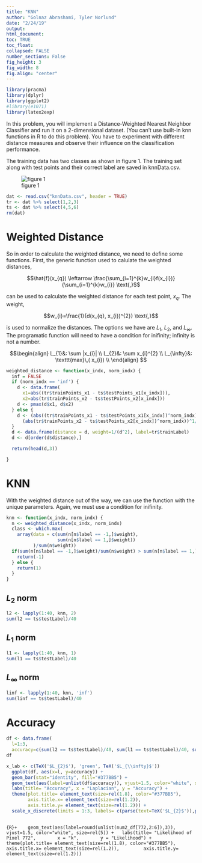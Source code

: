 ```yaml
---
title: "KNN"
author: "Golnaz Abrashami, Tyler Norlund"
date: "2/24/19"
output: 
html_document:
toc: TRUE
toc_float:
collapsed: FALSE
number_sections: False
fig_height: 3
fig_width: 8
fig.align: "center"
---
```


```R
library(pracma)
library(dplyr)
library(ggplot2)
#library(e1071)
library(latex2exp)
```

In this problem, you will implement a Distance-Weighted Nearest Neighbor Classifier and run it on a 2-dimensional dataset. (You can’t use built-in knn functions in R to do this problem). You have to experiment with different distance measures and observe their influence on the classification performance.

The training data has two classes as shown in figure 1. The training set along with test points and their correct label are saved in knnData.csv.

![figure 1](plot.png)

```R
dat <- read.csv("knnData.csv", header = TRUE)
tr <- dat %>% select(1,2,3)
ts <- dat %>% select(4,5,6)
rm(dat)
```

# Weighted Distance

So in order to calculate the weighted distance, we need to define some functions. First, the generic function used to calulate the weighted distances, 

$$\hat{f}(x_{q}) \leftarrow \frac{\sum_{i=1}^{k}w_{i}f(x_{i})}{\sum_{i=1}^{k}w_{i}} \text{,}$$

can be used to calculate the weighted distance for each test point, $x_{q}$. The weight, 

$$w_{i}=\frac{1}{d(x_{q}, x_{i})^{2}} \text{,}$$

is used to normalize the distances. The options we have are $L_{1}$, $L_{2}$, and $L_{\infty}$. The programatic function will need to have a condition for inifinity; infinity is not a number.

$$\begin{align}
L_{1}&: \sum |x_{i}| \\
L_{2}&: \sum x_{i}^{2} \\
L_{\infty}&: \texttt{max}\,( x_{i}) \\
\end{align}
$$

```R
weighted_distance <- function(x_indx, norm_indx) {
  inf = FALSE
  if (norm_indx == 'inf') {
    d <- data.frame(
      x1=abs((tr$trainPoints_x1 - ts$testPoints_x1[x_indx])),
      x2=abs(tr$trainPoints_x2 - ts$testPoints_x2[x_indx]))
    d <- pmax(d$x1, d$x2)
  } else {
    d <- (abs((tr$trainPoints_x1 - ts$testPoints_x1[x_indx])^norm_indx) + 
      (abs(tr$trainPoints_x2 - ts$testPoints_x2[x_indx])^norm_indx))^1/norm_indx
  }
  d <- data.frame(distance = d, weight=1/(d^2), label=tr$trainLabel)
  d <- d[order(d$distance),]

  return(head(d,3))

}
```

# KNN

With the weighted distance out of the way, we can use the function with the unique parameters. Again, we must use a condition for inifinity.

```R
knn <- function(x_indx, norm_indx) {
  n <- weighted_distance(x_indx, norm_indx)
  class <- which.max(
    array(data = c(sum(n[n$label == -1,]$weight), 
                   sum(n[n$label == 1,]$weight))
          )/sum(n$weight))
  if(sum(n[n$label == -1,]$weight)/sum(n$weight) > sum(n[n$label == 1,]$weight)/sum(n$weight)) {
    return(-1)
  } else {
    return(1)
  }
}
```

## $L_2$ norm 

```R
l2 <- lapply(1:40, knn, 2)
sum(l2 == ts$testLabel)/40
```

## $L_1$ norm 
```R
l1 <- lapply(1:40, knn, 1)
sum(l1 == ts$testLabel)/40
```

## $L_{\infty}$ norm
```R
linf <- lapply(1:40, knn, 'inf')
sum(linf == ts$testLabel)/40
```
# Accuracy

```R
df <- data.frame(
  l=1:3,
  accuracy=c(sum(l2 == ts$testLabel)/40, sum(l1 == ts$testLabel)/40, sum(linf == ts$testLabel)/40))
df
```
```R
x_lab <- c(TeX('$L_{2}$'), 'green', TeX('$L_{\\infty}$'))
  ggplot(df, aes(x=l, y=accuracy)) +
  geom_bar(stat="identity", fill="#377BB5") +
  geom_text(aes(label=unlist(df$accuracy)), vjust=1.5, color="white", size=5) +
  labs(title= "Accuracy", x = "Laplacian", y = "Accuracy") +
  theme(plot.title= element_text(size=rel(1.8), color="#377BB5"),
        axis.title.x= element_text(size=rel(1.2)),
        axis.title.y= element_text(size=rel(1.2))) +
  scale_x_discrete(limits = 1:3, labels= c(parse(text=TeX('$L_{2}$')),parse(text=TeX('$L_{1}$')),parse(text=TeX('$L_{\\infty}$'))))
  
```

```{R}+ 
  geom_text(aes(label=round(unlist(num2_df[772,2:6]),3)), vjust=1.5, color="white", size=rel(5)) +
  labs(title= "Likelihood of Pixel 772",
       x = "k",
       y = "Likelihood") +
  theme(plot.title= element_text(size=rel(1.8), color="#377BB5"),
        axis.title.x= element_text(size=rel(1.2)),
        axis.title.y= element_text(size=rel(1.2)))
```
